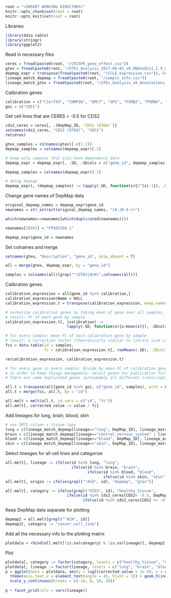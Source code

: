 
```r
root = "<INSERT WORKING DIRECTORY>"
knitr::opts_chunk$set(root = root)
knitr::opts_knit$set(root = root)
```

Libraries
```r
library(data.table)
library(stringr)
library(ggplot2)
```

Read in necessary files
```r
ceres = fread(paste0(root, "/CRISPR_gene_effect.csv"))
gtex = fread(paste0(root, "/GTEx_Analysis_2017-06-05_v8_RNASeQCv1.1.9_gene_tpm.gct"))
depmap_expr = transpose(fread(paste0(root, "/CCLE_expression.csv")), keep.names = "gene_id", make.names = "V1")
lineage_match_depmap = fread(paste0(root, "/sample_info.csv"))
lineage_match_gtex = fread(paste0(root, "/GTEx_Analysis_v8_Annotations_SampleAttributesDS.txt"))
```

Calibration genes
```r
calibration = c("C1orf43", "CHMP2A", "EMC7", "GPI", "PSMB2", "PSMB4", "RAB7A", "REEP5", "SNRPD3", "VCP", "VPS29")
goi = c("CDS1")
```

Get cell lines that are CERES < -0.5 for CDS2
```r
cds2_ceres = ceres[, .(DepMap_ID, `CDS2 (8760)`)]
setnames(cds2_ceres, "CDS2 (8760)", "CDS2")
rm(ceres)
```

```r
gtex_samples = colnames(gtex)[-c(1:2)]
depmap_samples = colnames(depmap_expr)[-1]

# keep only samples that also have dependency data
depmap_expr = depmap_expr[, .SD, .SDcols = c("gene_id", depmap_samples[depmap_samples %in% cds2_ceres$DepMap_ID])]

depmap_samples = colnames(depmap_expr)[-1]

# delog depmap
depmap_expr[, (depmap_samples) := lapply(.SD, function(x){2^(x)-1}), .SDcols = depmap_samples]
```

Change gene names of DepMap data
```r
original_depmap_names = depmap_expr$gene_id
newnames = str_extract(original_depmap_names, "[A-z0-9-]+")

which(newnames==newnames[which(duplicated(newnames))])

newnames[18962] = "FP565260.1"

depmap_expr$gene_id = newnames
```

Set colnames and merge
```r
setnames(gtex, "Description", "gene_id", skip_absent = T)

all = merge(gtex, depmap_expr, by = "gene_id")

samples = colnames(all)[grep("^(GTEX|ACH)",colnames(all))]
```

Calibration genes
```r
calibration_expression = all[gene_id %in% calibration,]
calibration_expression$Name = NULL
calibration_expression.t = transpose(calibration_expression, keep.names = "id", make.names = "gene_id")

# normalize calibration genes by taking mean of gene over all samples, then dividing expression for each sample by that mean
# result: FC of each gene by sample
calibration_expression.t[, (calibration) := 
                           lapply(.SD, function(x){x/mean(x)}), .SDcols = calibration]

# for every sample: mean FC of each calibration gene by sample
# result: a correction factor (theoretically similar to library size cf) representing mean fold change for all calibration genes by sample
fcs = data.table(id = samples,
                 fc = calibration_expression.t[, rowMeans(.SD), .SDcols = calibration])

rm(calibration_expression, calibration_expression.t)

# for every gene in every sample: divide by mean FC of calibration gene
# in order to keep things manageable, select genes for publication first
# there are some duplicated genes (presumably all different transcripts) that make transposition difficult

all.t = transpose(all[gene_id %in% goi, c("gene_id", samples), with = F], keep.names = "id", make.names = "gene_id")
all.t = merge(fcs, all.t, by = "id")

all.melt = melt(all.t, id.vars = c("id", "fc"))
all.melt[, corrected_value := value / fc]
```

Add lineages for lung, brain, blood, skin
```r
# use SMTS column = tissue type
lung = c(lineage_match_depmap[lineage=="lung", DepMap_ID], lineage_match_gtex[SMTS=="Lung", SAMPID])
brain = c(lineage_match_depmap[lineage=="central_nervous_system" | lineage_subtype == "ATRT", DepMap_ID], lineage_match_gtex[SMTS=="Brain", SAMPID])
blood = c(lineage_match_depmap[lineage=="blood", DepMap_ID], lineage_match_gtex[SMTS=="Blood", SAMPID])
skin = c(lineage_match_depmap[lineage=="skin", DepMap_ID], lineage_match_gtex[SMTS=="Skin", SAMPID])
```

Select lineages for all cell lines and categorize
```r
all.melt[, lineage := ifelse(id %in% lung, "lung",
                             ifelse(id %in% brain, "brain",
                                    ifelse(id %in% blood, "blood",
                                           ifelse(id %in% skin, "skin", NA))))]
all.melt[, origin := ifelse(grepl("^ACH", id), "depmap", "gtex")]

all.melt[, category := ifelse(grepl("GTEX", id), "healthy_tissue",
                           ifelse(id %in% cds2_ceres[CDS2< -0.5, DepMap_ID], "CDS2_lethal",
                                  ifelse(id %in% cds2_ceres[CDS2 >= -0.5, DepMap_ID], "CDS2_nonlethal", NA)))]
```

Keep DepMap data separate for plotting
```r
depmap2 = all.melt[grepl("^ACH", id)]
depmap2[, category := "cancer_cell_line"]
```

Add all the necessary info to the plotting matrix
```r
plotdata = rbind(all.melt[!is.na(category) & !is.na(lineage)], depmap2[!is.na(lineage)])
```

Plot
```r
plotdata[, category := factor(category, levels = c("healthy_tissue", "cancer_cell_line", "CDS2_nonlethal", "CDS2_lethal"))]
plotdata[, lineage := factor(lineage, levels = c("lung", "brain", "blood", "skin"))]
p = ggplot(data = plotdata, aes(y = log2(corrected_value + 1e-3), x = category)) + geom_violin() + geom_boxplot(width = 0.1, outlier.shape = NA) +
  theme(axis.text.x = element_text(angle = 45, hjust = 1)) + geom_hline(yintercept = 0, lty = "dashed", col = "darkgrey") +
  scale_y_continuous(breaks = c(-10, 0, 10, 20))
  
p + facet_grid(cols = vars(lineage))
```